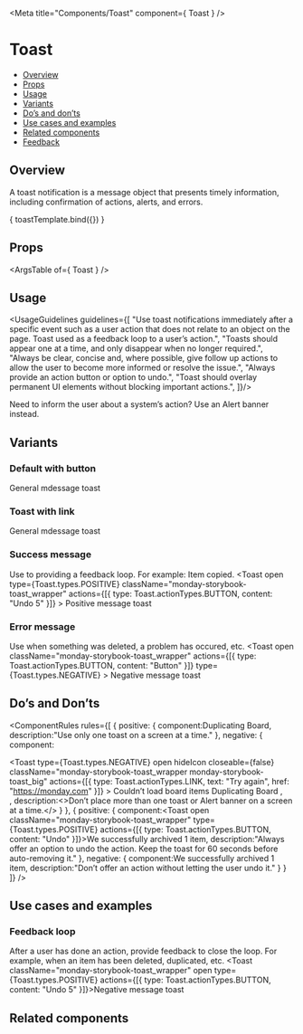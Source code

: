 
<Meta
  title="Components/Toast"
  component={ Toast }
/>

<!--- Component template -->


<!--- Component documentation -->

# Toast
- [Overview](#overview)
- [Props](#props)
- [Usage](#usage)
- [Variants](#variants)
- [Do’s and don’ts](#dos-and-donts)
- [Use cases and examples](#use-cases-and-examples)
- [Related components](#related-components)
- [Feedback](#feedback)

## Overview
A toast notification is a message object that presents timely information, including confirmation of actions, alerts, and errors.

<Canvas>
  <Story name="Overview"
         args={ {children: "General message toast", open: true, className: "monday-storybook-toast_wrapper", actions: [{ type: Toast.actionTypes.BUTTON, content: "Button" }]} }>
    { toastTemplate.bind({}) }
  </Story>
</Canvas>

## Props
<ArgsTable of={ Toast } />

## Usage
<UsageGuidelines guidelines={[
  "Use toast notifications immediately after a specific event such as a user action that does not relate to an object on the page. Toast used as a feedback loop to a user’s action.",
  "Toasts should appear one at a time, and only disappear when no longer required.",
  "Always be clear, concise and, where possible, give follow up actions to allow the user to become more informed or resolve the issue.",
  "Always provide an action button or option to undo.",
  "Toast should overlay permanent UI elements without blocking important actions.",
]}/>

<Tip title="Check yourself">Need to inform the user about a system’s action? Use an <Link href="/?path=/docs/components-alertbanner--overview" size={Link.sizes.SMALL} withoutSpacing>Alert banner</Link> instead.</Tip>

## Variants
### Default with button
<Canvas>
  <Story name="Default with button">
    <Toast open className="monday-storybook-toast_wrapper" actions={[{ type: Toast.actionTypes.BUTTON, content: "Button" }]}>General mdessage toast</Toast>
  </Story>
</Canvas>

### Toast with link
<Canvas>
  <Story name="Toast with link">
    <Toast open className="monday-storybook-toast_wrapper" actions={[{ type: Toast.actionTypes.LINK, text: "Link to action", href: "https://monday.com" }]}>General mdessage toast</Toast>
  </Story>
</Canvas>

### Success message
Use to providing a feedback loop. For example: Item copied.
<Canvas>
  <Story name="Success message">
    <Toast
      open 
      type={Toast.types.POSITIVE} 
      className="monday-storybook-toast_wrapper" 
      actions={[{ type: Toast.actionTypes.BUTTON, content: "Undo 5" }]}
    >
      Positive message toast
    </Toast>
  </Story>
</Canvas>

### Error message
Use when something was deleted, a problem has occured, etc.
<Canvas>
  <Story name="Error message">
    <Toast 
      open 
      className="monday-storybook-toast_wrapper"
      actions={[{ type: Toast.actionTypes.BUTTON, content: "Button" }]}
      type={Toast.types.NEGATIVE}
    >
      Negative message toast
    </Toast>
  </Story>
</Canvas>

## Do’s and Don’ts
<ComponentRules
  rules={[
    {
      positive: {
        component:<Toast open className="monday-storybook-toast_wrapper" type={Toast.types.POSITIVE}>Duplicating Board</Toast>,
        description:"Use only one toast on a screen at a time."
      },
      negative: {
        component:
          <div className="monday-storybook-toast_inline-wrapper">
            <Toast 
              type={Toast.types.NEGATIVE}
              open
              hideIcon 
              closeable={false}
              className="monday-storybook-toast_wrapper monday-storybook-toast_big"
              actions={[{ type: Toast.actionTypes.LINK, text: "Try again", href: "https://monday.com" }]}
            >
              Couldn’t load board items
            </Toast>
            <Toast 
              type={Toast.types.POSITIVE} 
              className="monday-storybook-toast_wrapper"
              hideIcon
              text="Duplicating Board"
              open
            >
              Duplicating Board
            </Toast>,
          </div>,
        description:<>Don’t place more than one toast or <Link href="/?path=/docs/components-alertbanner--overview">Alert banner </Link>on a screen at a time.</>
      }
    },
    {
      positive: {
        component:<Toast open className="monday-storybook-toast_wrapper" type={Toast.types.POSITIVE} actions={[{ type: Toast.actionTypes.BUTTON, content: "Undo" }]}>We successfully archived 1 item</Toast>,
        description:"Always offer an option to undo the action. Keep the toast for 60 seconds before auto-removing it."
      },
      negative: {
        component:<Toast open className="monday-storybook-toast_wrapper" type={Toast.types.POSITIVE}>We successfully archived 1 item</Toast>,
        description:"Don’t offer an action without letting the user undo it."
      }
    }
  ]}
/>

## Use cases and examples
### Feedback loop
After a user has done an action, provide feedback to close the loop. For example, when an item has been deleted, duplicated, etc.
<Canvas>
  <Story name="Feedback loop">
    <Toast className="monday-storybook-toast_wrapper" open type={Toast.types.POSITIVE} actions={[{ type: Toast.actionTypes.BUTTON, content: "Undo 5" }]}>Negative message toast</Toast>
  </Story>
</Canvas>

## Related components
<RelatedComponents componentsNames={[ALERT_BANNER,TOOLTIP,ATTENTION_BOX]} />